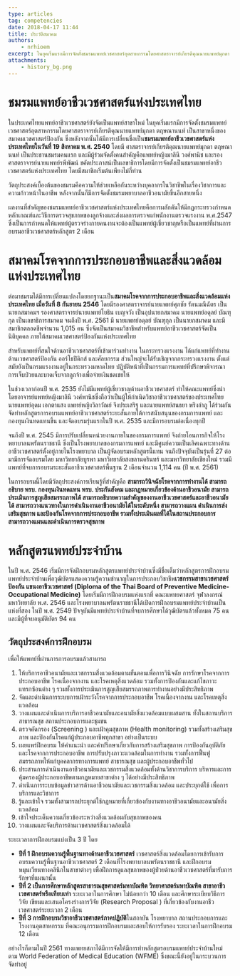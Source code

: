 ```yaml
---
type: articles
tag: competencies
date: 2018-04-17 11:44
title: ประวัติสมาคม
authors: 
	- nrhioem
excerpt: ในยุคเริ่มแรกมีการจัดตั้งชมรมแพทย์เวชศาสตร์อุตสาหกรรมโดยศาสตราจารย์เกียรติคุณนายแพทย์มุกดา ตฤษณานนท์ เป็นสาขาหนึ่งของสมาคมเวชศาสตร์ป้องกัน ซึ่งหลังจากนั้นได้มีการเปลี่ยนชื่อเป็นชมรมแพทย์อาชีวเวชศาสตร์แห่งประเทศไทยในวันที่ 19 สิงหาคม พ.ศ. 2540
attachments: 
	- history_bg.png
---
```


# ชมรมแพทย์อาชีวเวชศาสตร์แห่งประเทศไทย

ในประเทศไทยแพทย์อาชีวเวชศาสตร์ยังจัดเป็นแพทย์สาขาใหม่ ในยุคเริ่มแรกมีการจัดตั้งชมรมแพทย์เวชศาสตร์อุตสาหกรรมโดยศาสตราจารย์เกียรติคุณนายแพทย์มุกดา ตฤษณานนท์ เป็นสาขาหนึ่งของสมาคมเวชศาสตร์ป้องกัน ซึ่งหลังจากนั้นได้มีการเปลี่ยนชื่อเป็น**ชมรมแพทย์อาชีวเวชศาสตร์แห่งประเทศไทยในวันที่ 19 สิงหาคม พ.ศ. 2540** โดยมี ศาสตราจารย์เกียรติคุณนายแพทย์มุกดา ตฤษณานนท์ เป็นประธานชมรมคนแรก และมีผู้ร่วมจัดตั้งคนสำคัญคือแพทย์หญิงมาลินี วงศ์พานิช และรองศาสตราจารย์นายแพทย์รพีพัฒน์ ชคัตประภาสน์เป็นเลขาธิการโดยมีการจัดตั้งเป็นชมรมแพทย์อาชีวเวชศาสตร์แห่งประเทศไทย โดยมีสมาชิกเริ่มต้นเพียงไม่กี่ท่าน 

วัตถุประสงค์เบื้องต้นของชมรมคือความให้ช่วยเหลือกันระหว่างบุคลากรในวิชาชีพในเรื่องวิชาการและความก้าวหน้าในอาชีพ หลังจากนั้นก็มีการจัดตั้งชมรมพยาบาลอาชีวอนามัยขึ้นอีกสายหนึ่ง 

ผลงานที่สำคัญของชมรมแพทย์อาชีวเวชศาสตร์แห่งประเทศไทยคือการผลักดันให้มีกฏกระทรวงกำหนดหลักเกณฑ์และวิธีการตรวจสุขภาพของลูกจ้างและส่งผลการตรวจแก่พนักงานตรวจแรงงาน พ.ศ.2547 ซึ่งเป็นการกำหนดให้แพทย์ผู้ตรวจร่างกายคนงานจะต้องเป็นแพทย์ผู้เชี่ยวชาญหรือเป็นแพทย์ที่ผ่านการอบรมอาชีวเวชศาสตร์หลักสูตร 2 เดือน

# สมาคมโรคจากการประกอบอาชีพและสิ่งแวดล้อมแห่งประเทศไทย

ต่อมาชมรมได้มีการเปลี่ยนแปลงโดยยกฐานะเป็น**สมาคมโรคจากการประกอบอาชีพและสิ่งแวดล้อมแห่งประเทศไทย เมื่อวันที่ 8 กันยายน 2546** โดยมีรองศาสตราจารย์นายแพทย์ศุภชัย รัตนมณีฉัตร เป็นนายกสมาคมฯ รองศาสตราจารย์นายแพทย์โยธิน เบญจวัง เป็นอุปนายกสมาคม นายแพทย์อดุลย์ บัณฑุกุล เป็นเลขาธิการสมาคม จนถึงปี พ.ศ. 2561 มี นายแพทย์อดุลย์ บัณฑุกุล เป็นนายกสมาคม และมีสมาชิกตลอดชีพจำนวน 1,015 คน ซึ่งจัดเป็นสมาคมวิชาชีพสำหรับแพทย์อาชีวเวชศาสตร์จัดเป็นนิติบุคคล ภายใต้สมาคมเวชศาสตร์ป้องกันแห่งประเทศไทย

สำหรับแพทย์ที่สนใจด้านอาชีวเวชศาสตร์ที่เข้ามาร่วมทำงาน ในกระทรวงแรงงาน ได้แก่แพทย์ที่ทำงานด้านเวชศาสตร์ป้องกัน ออร์โธปิดิกส์ และศัลยกรรม ส่วนใหญ่จะได้รับเชิญจากกระทรวงแรงงาน ตั้งแต่สมัยยังเป็นกรมแรงงานอยู่ในกระทรวงมหาดไทย ปฏิบัติหน้าที่เป็นกรรมการแพทย์ที่ปรึกษาพิจารณาการเจ็บป่วยและบาดเจ็บจากลูกจ้างเพื่อจ่ายเงินชดเชยให้ 

ในช่วงเวลาก่อนปี พ.ศ. 2535 ยังไม่มีแพทย์ผู้เชี่ยวชาญด้านอาชีวเวชศาสตร์ ทำให้คณะแพทย์ซึ่งนำโดยอาจารย์แพทย์หญิงมาลินี วงศ์พานิชซึ่งถือว่าเป็นผู้ให้กำเนิดวิชาอาชีวเวชศาสตร์ของประเทศไทย นายแพทย์อุดม เอกตาแสง แพทย์หญิงวิลาวัณย์ จึงประเสริฐ และนายแพทย์สนธยา พรึงลำภู ได้ร่วมกันจัดทำหลักสูตรการอบรมแพทย์อาชีวเวชศาสตร์ระยะสั้นภายใต้การสนับสนุนของกรมการแพทย์ และกองทุนเงินทดแทนขึ้น และจัดอบรมรุ่นแรกในปี พ.ศ. 2535 และมีการอบรมต่อเนื่องทุกปี 

จนถึงปี พ.ศ. 2545 มีการปรับเปลี่ยนหน่วยงานภายในของกรมการแพทย์ จึงถ่ายโอนภารกิจให้โรงพยาบาลนพรัตนราชธานี ซึ่งเป็นโรงพยาบาลของกรมการแพทย์ และมีศูนย์ความเป็นเลิศเฉพาะทางด้านอาชีวเวชศาสตร์ตั้งอยู่ภายในโรงพยาบาล เป็นผู้จัดอบรมหลักสูตรนี้แทน จนถึงปัจจุบันเป็นรุ่นที่ 27 ต่อมามีการจัดอบรมโดย มหาวิทยาลัยบูรพา มหาวิทยาลัยสงขลานครินทร์ และมหาวิทยาลัยเชียงใหม่ รวมมีแพทย์ที่จบการอบรมระยะสั้นอาชีวเวชศาสตร์พื้นฐาน 2 เดือนจำนวน 1,114 คน (ปี พ.ศ. 2561) 

ในการอบรมนี้โดยมีวัตถุประสงค์การเรียนรู้ที่สำคัญคือ **สามารถวินิจฉัยโรคจากการทำงานได้ สามารถอธิบาย พรบ. กองทุนเงินทดแทน พรบ. ประกันสังคม และกฎหมายเกี่ยวข้องด้านอาชีวอนามัย สามารถประเมินการสูญเสียสมรรถภาพได้ สามารถอธิบายความสำคัญของงานอาชีวเวชศาสตร์และอาชีวอนามัยได้ สามารถวางแนวทางในการดำเนินงานอาชีวอนามัยได้ในระดับหนึ่ง สามารถวางแผน ดำเนินการส่งเสริมสุขภาพ และป้องกันโรคจากการประกอบอาชีพ รวมทั้งประเมินผลที่ได้ในสถานประกอบการ สามารถวางแผนและดำเนินการตรวจสุขภาพ**


# หลักสูตรแพทย์ประจำบ้าน

ในปี พ.ศ. 2546  เริ่มมีการจัดฝึกอบรมหลักสูตรแพทย์ประจำบ้านซึ่งมีชื่อเต็มว่าหลักสูตรการฝึกอบรมแพทย์ประจำบ้านเพื่อวุฒิบัตรแสดงความรู้ความชำนาญในการประกอบวิชาชีพ**เวชกรรมสาขาเวชศาสตร์ป้องกัน แขนงอาชีวเวชศาสตร์ (Diploma of the Thai Board of Preventive Medicine-Occupational Medicine)** โดยเริ่มมีการฝึกอบรมแห่งแรกที่ คณะแพทยศาสตร์ จุฬาลงกรณ์มหาวิทยาลัย พ.ศ. 2546 และโรงพยาบาลนพรัตนราชธานีได้เปิดการฝึกอบรมแพทย์ประจำบ้านเป็นแห่งที่สอง ในปี พ.ศ. 2549 ปัจจุบันมีแพทย์ประจำบ้านที่จบการศึกษาได้วุฒิบัตรแล้วทั้งหมด 75 คน และมีผู้ที่จบอนุมัติบัตร 94 คน 

## วัตถุประสงค์การฝึกอบรม

เพื่อให้แพทย์ที่ผ่านการการอบรมแล้วสามารถ
1. ให้บริการอาชีวอนามัยและเวชกรรมสิ่งแวดล้อมตามขั้นตอนเพื่อการวินิจฉัย การรักษาโรคจากการประกอบอาชีพ โรคเนื่องจากงาน และโรคเหตุสิ่งแวดล้อม รวมทั้งการป้องกันและแก้ไขภาวะแทรกซ้อนต่าง ๆ รวมทั้งการประเมินการสูญเสียสมรรถภาพการทำงานอย่างมีประสิทธิภาพ
2. จัดและดำเนินการระบบการเฝ้าระวังโรคจากการประกอบอาชีพ โรคเนื่องจากงาน และโรคเหตุสิ่งแวดล้อม
3. วางแผนและดำเนินการบริการอาชีวอนามัยและอนามัยสิ่งแวดล้อมแบบผสมสาน ทั้งในสถานบริการสาธารณสุข สถานประกอบการและชุมชน
4. ตรวจคัดกรอง (Screening ) และเฝ้าคุมสุขภาพ (Health monitoring) รวมทั้งสร้างเสริมสุขภาพ และป้องกันโรคแก่ผู้ประกอบอาชีพทุกสาขา อย่างเป็นระบบ
5. เผยแพร่ฝึกอบรม ให้คำแนะนำ และคำปรึกษาเกี่ยวกับการสร้างเสริมสุขภาพ การป้องกันอุบัติภัยและโรคจากการประกอบอาชีพ การปรับปรุงภาวะแวดล้อมในการทำงาน รวมทั้งการฟื้นฟูสมรรถภาพให้แก่บุคคลากรทางการแพทย์ สาธารณสุข และผู้ประกอบอาชีพทั่วไป
6. ประสานการดำเนินงานอาชีวอนามัยและเวชกรรมสิ่งแวดล้อมทั้งด้านวิชาการบริการ บริหารและการคุ้มครองผู้ประกอบอาชีพตามกฎหมายสาขาต่าง ๆ ได้อย่างมีประสิทธิภาพ
7. ดำเนินการระบบข้อมูลข่าวสารด้านอาชีวอนามัยและเวชกรรมสิ่งแวดล้อม และประยุกต์ใช้ เพื่อการบริการและวิชาการ
8. รู้และเข้าใจ รวมทั้งสามารถประยุกต์ใช้กฎหมายที่เกี่ยวข้องกับงานทางอาชีวอนามัยและอนามัยสิ่งแวดล้อม
9. เข้าใจประเด็นความเกี่ยวข้องระหว่างสิ่งแวดล้อมกับสุขภาพของคน
10. วางแผนและจัดบริการด้านเวชศาสตร์สิ่งแวดล้อมได้

ระยะเวลาการฝึกอบรมแบ่งเป็น 3 ปี โดย
* **ปีที่ 1 ฝึกอบรมความรู้พื้นฐานทางด้านอาชีวเวชศาสตร์** เวชศาสตร์สิ่งแวดล้อมโดยการเข้ารับการอบรมความรู้พื้นฐานอาชีวเวชศาสตร์ 2 เดือนที่โรงพยาบาลนพรัตนราชธานี และฝึกอบรมหมุนเวียนทางคลินิกในสาขาต่างๆ เพื่อฝึกการดูแลสุขภาพของผู้ป่วยด้านอาชีวเวชศาสตร์ที่มารับการรักษาที่แผนกนั้น 
* **ปีที่ 2 เป็นการศึกษาหลักสูตรสาธารณสุขศาสตร์มหาบัณฑิต วิทยาศาสตร์มหาบัณฑิต สาขาอาชีวเวชศาสตร์หรือเทียบเท่า** ระยะเวลาในการศึกษา ไม่น้อยกว่า 10 เดือน และศึกษาระเบียบวิธีการวิจัย เขียนและเสนอโครงร่างการวิจัย (Research Proposal ) ที่เกี่ยวข้องกับงานอาชีวเวชศาสตร์ระยะเวลา 2 เดือน 
* **ปีที่ 3 การฝึกอบรมวิชาอาชีวเวชศาสตร์ภาคปฏิบัติ**ในสถาบัน โรงพยาบาล สถานประกอบการและโรงงานอุตสาหกรรม ที่คณะอนุกรรมการฝึกอบรมและสอบให้การรับรอง ระยะเวลาในการฝึกอบรม 12 เดือน 

อย่างไรก็ตามในปี 2561 ทางแพทยสภาได้มีการจัดให้มีการทำหลักสูตรอบรมแพทย์ประจำบ้านใหม่ ตาม World Federation of Medical Education (WFME) ซึ่งขณะนี้ยังอยู่ในกระบวนการจัดทำอยู่